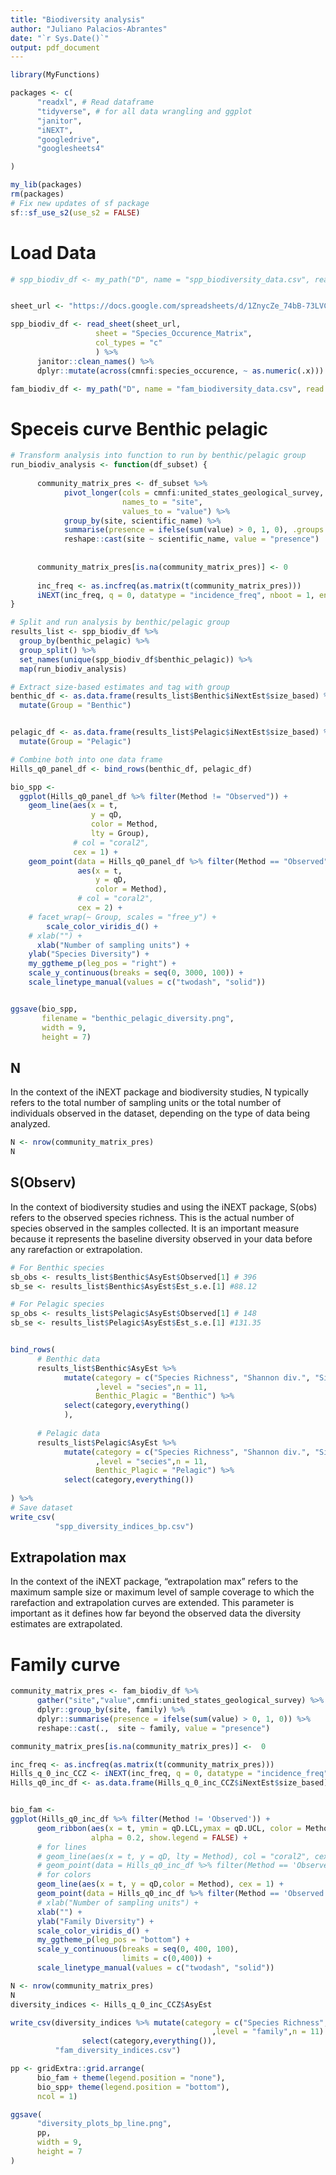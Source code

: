 ```yaml
---
title: "Biodiversity analysis"
author: "Juliano Palacios-Abrantes"
date: "`r Sys.Date()`"
output: pdf_document
---
```


```r

library(MyFunctions)

packages <- c(
      "readxl", # Read dataframe
      "tidyverse", # for all data wrangling and ggplot
      "janitor",
      "iNEXT",
      "googledrive",
      "googlesheets4"

)

my_lib(packages)
rm(packages)
# Fix new updates of sf package
sf::sf_use_s2(use_s2 = FALSE)
```

# Load Data

```r
# spp_biodiv_df <- my_path("D", name = "spp_biodiversity_data.csv", read = T)


sheet_url <- "https://docs.google.com/spreadsheets/d/1ZnycZe_74bB-73LVCrBe56qEmBAa076bv4AFojcArzE/edit?gid=1581131140#gid=1581131140"

spp_biodiv_df <- read_sheet(sheet_url,
                   sheet = "Species_Occurence_Matrix",
                   col_types = "c"
                   ) %>%
      janitor::clean_names() %>% 
      dplyr::mutate(across(cmnfi:species_occurence, ~ as.numeric(.x)))

fam_biodiv_df <- my_path("D", name = "fam_biodiversity_data.csv", read = T)

```

# Speceis curve Benthic pelagic 

```r

# Transform analysis into function to run by benthic/pelagic group
run_biodiv_analysis <- function(df_subset) {
  
      community_matrix_pres <- df_subset %>%
            pivot_longer(cols = cmnfi:united_states_geological_survey, # Note these must include all columns on data
                         names_to = "site", 
                         values_to = "value") %>%
            group_by(site, scientific_name) %>%
            summarise(presence = ifelse(sum(value) > 0, 1, 0), .groups = "drop") %>%
            reshape::cast(site ~ scientific_name, value = "presence")
      
      
      community_matrix_pres[is.na(community_matrix_pres)] <- 0
      
      inc_freq <- as.incfreq(as.matrix(t(community_matrix_pres)))
      iNEXT(inc_freq, q = 0, datatype = "incidence_freq", nboot = 1, endpoint = 250) # q and qdp is what plots
}

# Split and run analysis by benthic/pelagic group
results_list <- spp_biodiv_df %>%
  group_by(benthic_pelagic) %>%
  group_split() %>%
  set_names(unique(spp_biodiv_df$benthic_pelagic)) %>%
  map(run_biodiv_analysis)

# Extract size-based estimates and tag with group
benthic_df <- as.data.frame(results_list$Benthic$iNextEst$size_based) %>%
  mutate(Group = "Benthic")


pelagic_df <- as.data.frame(results_list$Pelagic$iNextEst$size_based) %>%
  mutate(Group = "Pelagic")

# Combine both into one data frame
Hills_q0_panel_df <- bind_rows(benthic_df, pelagic_df)

bio_spp <-
  ggplot(Hills_q0_panel_df %>% filter(Method != "Observed")) +
    geom_line(aes(x = t,
                  y = qD,
                  color = Method,
                  lty = Group),
              # col = "coral2",
              cex = 1) +
    geom_point(data = Hills_q0_panel_df %>% filter(Method == "Observed"),
               aes(x = t,
                   y = qD,
                   color = Method),
               # col = "coral2",
               cex = 2) +
    # facet_wrap(~ Group, scales = "free_y") +
        scale_color_viridis_d() +
    # xlab("") +
      xlab("Number of sampling units") +
    ylab("Species Diversity") +
    my_ggtheme_p(leg_pos = "right") +
    scale_y_continuous(breaks = seq(0, 3000, 100)) +
    scale_linetype_manual(values = c("twodash", "solid"))


ggsave(bio_spp,
       filename = "benthic_pelagic_diversity.png",
       width = 9,
       height = 7)

```


## N

In the context of the iNEXT package and biodiversity studies, N typically refers to the total number of sampling units or the total number of individuals observed in the dataset, depending on the type of data being analyzed.

```r
N <- nrow(community_matrix_pres)
N
```


## S(Observ)

In the context of biodiversity studies and using the iNEXT package, S(obs) refers to the observed species richness. This is the actual number of species observed in the samples collected. It is an important measure because it represents the baseline diversity observed in your data before any rarefaction or extrapolation.

```r

# For Benthic species
sb_obs <- results_list$Benthic$AsyEst$Observed[1] # 396
sb_se <- results_list$Benthic$AsyEst$Est_s.e.[1] #88.12

# For Pelagic species
sp_obs <- results_list$Pelagic$AsyEst$Observed[1] # 148
sb_se <- results_list$Pelagic$AsyEst$Est_s.e.[1] #131.35


bind_rows(
      # Benthic data
      results_list$Benthic$AsyEst %>% 
            mutate(category = c("Species Richness", "Shannon div.", "Simpson div"),
                   ,level = "secies",n = 11,
                   Benthic_Plagic = "Benthic") %>%
            select(category,everything()
            ),
      
      # Pelagic data
      results_list$Pelagic$AsyEst %>% 
            mutate(category = c("Species Richness", "Shannon div.", "Simpson div"),
                   ,level = "secies",n = 11,
                   Benthic_Plagic = "Pelagic") %>%
            select(category,everything()) 
            
) %>% 
# Save dataset
write_csv(
          "spp_diversity_indices_bp.csv")

```

## Extrapolation max

In the context of the iNEXT package, "extrapolation max" refers to the maximum sample size or maximum level of sample coverage to which the rarefaction and extrapolation curves are extended. This parameter is important as it defines how far beyond the observed data the diversity estimates are extrapolated.


# Family curve

```r

community_matrix_pres <- fam_biodiv_df %>% 
      gather("site","value",cmnfi:united_states_geological_survey) %>%
      dplyr::group_by(site, family) %>%
      dplyr::summarise(presence = ifelse(sum(value) > 0, 1, 0)) %>%
      reshape::cast(.,  site ~ family, value = "presence")

community_matrix_pres[is.na(community_matrix_pres)] <-  0

inc_freq <- as.incfreq(as.matrix(t(community_matrix_pres)))
Hills_q_0_inc_CCZ <- iNEXT(inc_freq, q = 0, datatype = "incidence_freq", nboot = 1, endpoint = 250) # q and qdp is what plots
Hills_q0_inc_df <- as.data.frame(Hills_q_0_inc_CCZ$iNextEst$size_based)


bio_fam <-
ggplot(Hills_q0_inc_df %>% filter(Method != 'Observed')) +
      geom_ribbon(aes(x = t, ymin = qD.LCL,ymax = qD.UCL, color = Method),
                  alpha = 0.2, show.legend = FALSE) +      
      # for lines
      # geom_line(aes(x = t, y = qD, lty = Method), col = "coral2", cex = 1) +
      # geom_point(data = Hills_q0_inc_df %>% filter(Method == 'Observed'), aes(x = t, y = qD), col = "coral2", cex = 2) +
      # for colors
      geom_line(aes(x = t, y = qD,color = Method), cex = 1) +
      geom_point(data = Hills_q0_inc_df %>% filter(Method == 'Observed'), aes(x = t, y = qD, color = Method), cex = 2) +
      # xlab("Number of sampling units") +
      xlab("") +
      ylab("Family Diversity") +
      scale_color_viridis_d() +
      my_ggtheme_p(leg_pos = "bottom") +
      scale_y_continuous(breaks = seq(0, 400, 100),
                         limits = c(0,400)) +
      scale_linetype_manual(values = c("twodash", "solid"))


```

```r
N <- nrow(community_matrix_pres)
N
diversity_indices <- Hills_q_0_inc_CCZ$AsyEst

write_csv(diversity_indices %>% mutate(category = c("Species Richness", "Shannon div.", "Simpson div"),
                                             ,level = "family",n = 11) %>% 
                select(category,everything()),
          "fam_diversity_indices.csv")

```

```r

pp <- gridExtra::grid.arrange(
      bio_fam + theme(legend.position = "none"),
      bio_spp+ theme(legend.position = "bottom"),
      ncol = 1)

ggsave(
      "diversity_plots_bp_line.png",
      pp,
      width = 9,
      height = 7
)


```

